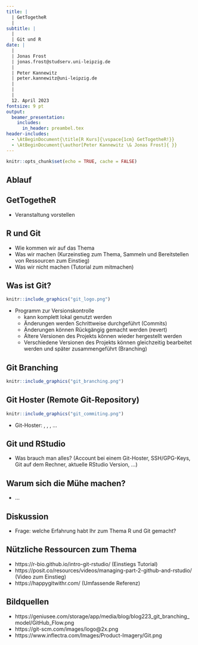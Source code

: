 ```yaml
---
title: |
  | GetTogetheR 
  |
subtitle: |
  |
  | Git und R
date: | 
  |
  | Jonas Frost
  | jonas.frost@studserv.uni-leipzig.de
  |
  | Peter Kannewitz                       
  | peter.kannewitz@uni-leipzig.de
  |
  |              
  |
  12. April 2023 
fontsize: 9 pt
output: 
  beamer_presentation:
    includes:
      in_header: preambel.tex
header-includes: 
  - \AtBeginDocument{\title[R Kurs]{\vspace{1cm} GetTogetheR!}}
  - \AtBeginDocument{\author[Peter Kannewitz \& Jonas Frost]{ }}
---
```


```r
knitr::opts_chunk$set(echo = TRUE, cache = FALSE)
```


## Ablauf

\tableofcontents

## GetTogetheR

- Veranstaltung vorstellen

## R und Git

- Wie kommen wir auf das Thema
- Was wir machen (Kurzeinstieg zum Thema, Sammeln und Bereitstellen von Ressourcen zum Einstieg)
- Was wir nicht machen (Tutorial zum mitmachen)

## Was ist Git?

```r
knitr::include_graphics("git_logo.png")
```


- Programm zur Versionskontrolle
  - kann komplett lokal genutzt werden
  - Änderungen werden Schrittweise durchgeführt (Commits)
  - Änderungen können Rückgängig gemacht werden (revert)
  - Ältere Versionen des Projekts können wieder hergestellt werden
  - Verschiedene Versionen des Projekts können gleichzeitig bearbeitet werden und später zusammengeführt (Branching)
  
## Git Branching  

```r
knitr::include_graphics("git_branching.png")
```

## Git Hoster (Remote Git-Repository)

```r
knitr::include_graphics("git_commiting.png")
```

- Git-Hoster: [\textcolor{blue}{GitHub}](https://github.com/), [\textcolor{blue}{GitLab}](https://about.gitlab.com/), [\textcolor{blue}{Gitea}](https://gitea.io/en-us/), ...

## Git und RStudio

- Was brauch man alles? (Account bei einem Git-Hoster, SSH/GPG-Keys, Git auf dem Rechner, aktuelle RStudio Version, ...)

## Warum sich die Mühe machen? 

- ...

## Diskussion

- Frage: welche Erfahrung habt Ihr zum Thema R und Git gemacht?

## Nützliche Ressourcen zum Thema

- https://r-bio.github.io/intro-git-rstudio/ (Einstiegs Tutorial)
- https://posit.co/resources/videos/managing-part-2-github-and-rstudio/ (Video zum Einstieg)
- https://happygitwithr.com/ (Umfassende Referenz)

## Bildquellen

- https://geniusee.com/storage/app/media/blog/blog223_git_branching_model/GitHub_Flow.png
- https://git-scm.com/images/logo@2x.png
- https://www.inflectra.com/Images/Product-Imagery/Git.png



